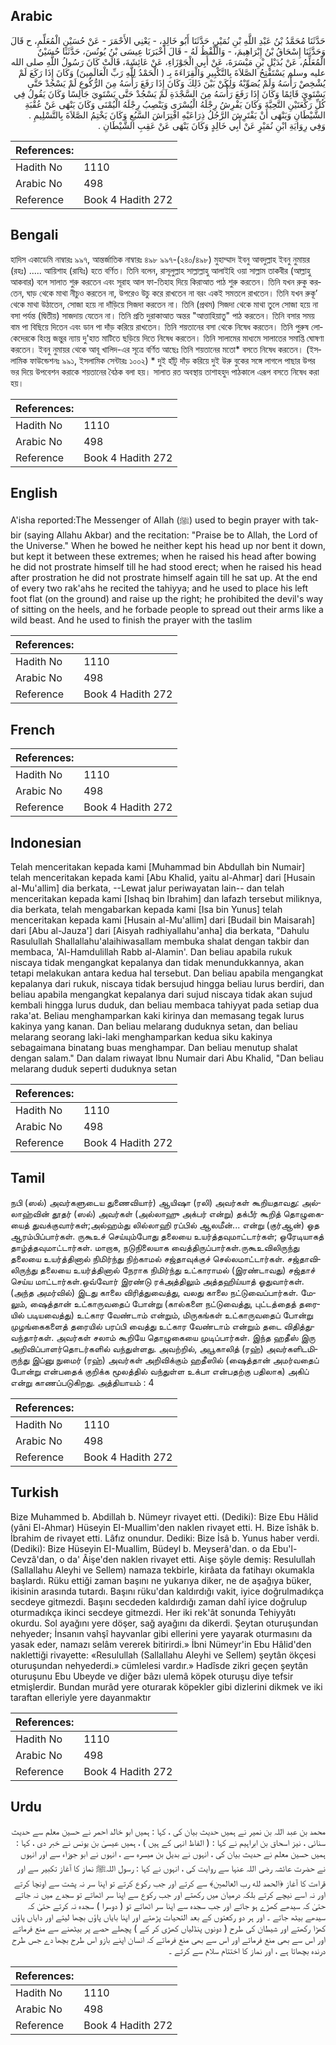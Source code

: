 ## Arabic


<div dir="rtl" lang="ar" style={{fontSize:'larger',backgroundColor:'#f8f9fa',padding:20}}>
حَدَّثَنَا مُحَمَّدُ بْنُ عَبْدِ اللَّهِ بْنِ نُمَيْرٍ، حَدَّثَنَا أَبُو خَالِدٍ، - يَعْنِي الأَحْمَرَ - عَنْ حُسَيْنٍ الْمُعَلِّمِ، ح قَالَ وَحَدَّثَنَا إِسْحَاقُ بْنُ إِبْرَاهِيمَ، - وَاللَّفْظُ لَهُ - قَالَ أَخْبَرَنَا عِيسَى بْنُ يُونُسَ، حَدَّثَنَا حُسَيْنٌ الْمُعَلِّمُ، عَنْ بُدَيْلِ بْنِ مَيْسَرَةَ، عَنْ أَبِي الْجَوْزَاءِ، عَنْ عَائِشَةَ، قَالَتْ كَانَ رَسُولُ اللَّهِ صلى الله عليه وسلم يَسْتَفْتِحُ الصَّلاَةَ بِالتَّكْبِيرِ وَالْقِرَاءَةَ بِـ ‏(‏ الْحَمْدُ لِلَّهِ رَبِّ الْعَالَمِينَ‏)‏ وَكَانَ إِذَا رَكَعَ لَمْ يُشْخِصْ رَأْسَهُ وَلَمْ يُصَوِّبْهُ وَلِكَنْ بَيْنَ ذَلِكَ وَكَانَ إِذَا رَفَعَ رَأْسَهُ مِنَ الرُّكُوعِ لَمْ يَسْجُدْ حَتَّى يَسْتَوِيَ قَائِمًا وَكَانَ إِذَا رَفَعَ رَأْسَهُ مِنَ السَّجْدَةِ لَمْ يَسْجُدْ حَتَّى يَسْتَوِيَ جَالِسًا وَكَانَ يَقُولُ فِي كُلِّ رَكْعَتَيْنِ التَّحِيَّةَ وَكَانَ يَفْرِشُ رِجْلَهُ الْيُسْرَى وَيَنْصِبُ رِجْلَهُ الْيُمْنَى وَكَانَ يَنْهَى عَنْ عُقْبَةِ الشَّيْطَانِ وَيَنْهَى أَنْ يَفْتَرِشَ الرَّجُلُ ذِرَاعَيْهِ افْتِرَاشَ السَّبُعِ وَكَانَ يَخْتِمُ الصَّلاَةَ بِالتَّسْلِيمِ ‏.‏ وَفِي رِوَايَةِ ابْنِ نُمَيْرٍ عَنْ أَبِي خَالِدٍ وَكَانَ يَنْهَى عَنْ عَقِبِ الشَّيْطَانِ ‏.‏
</div>
<div style={{backgroundColor:'#f8f9fa',padding:20, marginBottom: 10}}><table> <thead> <tr> <th>References:</th> <th></th> </tr> </thead> <tbody><tr><td>Hadith No</td><td>1110</td></tr><tr><td>Arabic No</td><td>498</td></tr><tr><td>Reference</td><td>Book 4 Hadith 272</td></tr></tbody></table></div>

## Bengali


<div dir="ltr" lang="bn" style={{fontSize:'larger',backgroundColor:'#f8f9fa',padding:20}}>
হাদিস একাডেমি নাম্বারঃ ৯৯৭, আন্তর্জাতিক নাম্বারঃ ৪৯৮ ৯৯৭-(২৪০/৪৯৮) মুহাম্মাদ ইবনু আবদুল্লাহ ইবনু নুমায়র (রহঃ) ..... আয়িশাহ (রাযিঃ) হতে বর্ণিত। তিনি বলেন, রাসূলুল্লাহ সাল্লাল্লাহু আলাইহি ওয়া সাল্লাম তাকবীর (আল্লাহু আকবার) বলে সালাত শুরু করতেন এবং সূরাহ আল ফা-তিহাহ দিয়ে কিরাআত পাঠ শুরু করতেন। তিনি যখন রুকু করতেন, ঘাড় থেকে মাথা নীচুও করতেন না, উপরেও উচু করে রাখতেন না বরং একই সমতলে রাখতেন। তিনি যখন রুকূ’ থেকে মাথা উঠাতেন, সোজা হয়ে না দাঁড়িয়ে সিজদা করতেন না। তিনি (প্রথম) সিজদা থেকে মাথা তুলে সোজা হয়ে না বসা পর্যন্ত (দ্বিতীয়) সাজদায় যেতেন না। তিনি প্রতি দুরাকাআত অন্তর "আত্তাহিয়াতু" পাঠ করতেন। তিনি বসার সময় বাম পা বিছিয়ে দিতেন এবং ডান পা দাঁড় করিয়ে রাখতেন। তিনি শয়তানের বসা থেকে নিষেধ করতেন। তিনি পুরুষ লোকেদেরকে হিংস্র জন্তুর ন্যায় দু'হাত মাটিতে ছড়িয়ে দিতে নিষেধ করতেন। তিনি সালামের মাধ্যমে সালাতের সমাপ্তি ঘোষণা করতেন। ইবনু নুমায়র থেকে আবূ খালিদ-এর সূত্রে বর্ণিত আছেঃ তিনি শয়তানের মতো* বসতে নিষেধ করতেন। (ইসলামিক ফাউন্ডেশনঃ ৯৯১, ইসলামিক সেন্টারঃ ১০০২) * দুই হাঁটু দাঁড় করিয়ে দুই উরু বুকের সঙ্গে লাগলে পাছার উপর ভর দিয়ে উপবেশন করাকে শয়তানের বৈঠক বলা হয়। সালাত রত অবস্থায় তাশাহহুদ পাঠকালে এরূপ বসতে নিষেধ করা হয়।
</div>
<div style={{backgroundColor:'#f8f9fa',padding:20, marginBottom: 10}}><table> <thead> <tr> <th>References:</th> <th></th> </tr> </thead> <tbody><tr><td>Hadith No</td><td>1110</td></tr><tr><td>Arabic No</td><td>498</td></tr><tr><td>Reference</td><td>Book 4 Hadith 272</td></tr></tbody></table></div>

## English


<div dir="ltr" lang="en" style={{fontSize:'larger',backgroundColor:'#f8f9fa',padding:20}}>
A'isha reported:The Messenger of Allah (ﷺ) used to begin prayer with takbir (saying Allahu Akbar) and the recitation: "Praise be to Allah, the Lord of the Universe." When he bowed he neither kept his head up nor bent it down, but kept it between these extremes; when he raised his head after bowing he did not prostrate himself till he had stood erect; when he raised his head after prostration he did not prostrate himself again till he sat up. At the end of every two rak'ahs he recited the tahiyya; and he used to place his left foot flat (on the ground) and raise up the right; he prohibited the devil's way of sitting on the heels, and he forbade people to spread out their arms like a wild beast. And he used to finish the prayer with the taslim
</div>
<div style={{backgroundColor:'#f8f9fa',padding:20, marginBottom: 10}}><table> <thead> <tr> <th>References:</th> <th></th> </tr> </thead> <tbody><tr><td>Hadith No</td><td>1110</td></tr><tr><td>Arabic No</td><td>498</td></tr><tr><td>Reference</td><td>Book 4 Hadith 272</td></tr></tbody></table></div>

## French


<div dir="ltr" lang="fr" style={{fontSize:'larger',backgroundColor:'#f8f9fa',padding:20}}>

</div>
<div style={{backgroundColor:'#f8f9fa',padding:20, marginBottom: 10}}><table> <thead> <tr> <th>References:</th> <th></th> </tr> </thead> <tbody><tr><td>Hadith No</td><td>1110</td></tr><tr><td>Arabic No</td><td>498</td></tr><tr><td>Reference</td><td>Book 4 Hadith 272</td></tr></tbody></table></div>

## Indonesian


<div dir="ltr" lang="id" style={{fontSize:'larger',backgroundColor:'#f8f9fa',padding:20}}>
Telah menceritakan kepada kami [Muhammad bin Abdullah bin Numair] telah menceritakan kepada kami [Abu Khalid, yaitu al-Ahmar] dari [Husain al-Mu'allim] dia berkata, --Lewat jalur periwayatan lain-- dan telah menceritakan kepada kami [Ishaq bin Ibrahim] dan lafazh tersebut miliknya, dia berkata, telah mengabarkan kepada kami [Isa bin Yunus] telah menceritakan kepada kami [Husain al-Mu'allim] dari [Budail bin Maisarah] dari [Abu al-Jauza'] dari [Aisyah radhiyallahu'anha] dia berkata, "Dahulu Rasulullah Shallallahu'alaihiwasallam membuka shalat dengan takbir dan membaca, 'Al-Hamdulillah Rabb al-Alamin'. Dan beliau apabila rukuk niscaya tidak mengangkat kepalanya dan tidak menundukkannya, akan tetapi melakukan antara kedua hal tersebut. Dan beliau apabila mengangkat kepalanya dari rukuk, niscaya tidak bersujud hingga beliau lurus berdiri, dan beliau apabila mengangkat kepalanya dari sujud niscaya tidak akan sujud kembali hingga lurus duduk, dan beliau membaca tahiyyat pada setiap dua raka'at. Beliau menghamparkan kaki kirinya dan memasang tegak lurus kakinya yang kanan. Dan beliau melarang duduknya setan, dan beliau melarang seorang laki-laki menghamparkan kedua siku kakinya sebagaimana binatang buas menghampar. Dan beliau menutup shalat dengan salam." Dan dalam riwayat Ibnu Numair dari Abu Khalid, "Dan beliau melarang duduk seperti duduknya setan
</div>
<div style={{backgroundColor:'#f8f9fa',padding:20, marginBottom: 10}}><table> <thead> <tr> <th>References:</th> <th></th> </tr> </thead> <tbody><tr><td>Hadith No</td><td>1110</td></tr><tr><td>Arabic No</td><td>498</td></tr><tr><td>Reference</td><td>Book 4 Hadith 272</td></tr></tbody></table></div>

## Tamil


<div dir="ltr" lang="ta" style={{fontSize:'larger',backgroundColor:'#f8f9fa',padding:20}}>
நபி (ஸல்) அவர்களுடைய துணைவியார்) ஆயிஷா (ரலி) அவர்கள் கூறியதாவது: அல்லாஹ்வின் தூதர் (ஸல்) அவர்கள் (அல்லாஹு அக்பர் என்று) தக்பீர் கூறித் தொழுகையைத் துவக்குவார்கள்;அல்ஹம்து லில்லாஹி ரப்பில் ஆலமீன்... என்று (குர்ஆன்) ஓத ஆரம்பிப்பார்கள். ருகூஉச் செய்யும்போது தலையை உயர்த்தவுமாட்டார்கள்; ஒரேடியாகத் தாழ்த்தவுமாட்டார்கள். மாறாக, நடுநிலையாக வைத்திருப்பார்கள்.ருகூஉவிலிருந்து தலையை உயர்த்தினால் நிமிர்ந்து நிற்காமல் சஜ்தாவுக்குச் செல்லமாட்டார்கள். சஜ்தாவிலிருந்து தலையை உயர்த்தினால் நேராக நிமிர்ந்து உட்காராமல் (இரண்டாவது) சஜ்தாச் செய்ய மாட்டார்கள்.ஒவ்வோர் இரண்டு ரக்அத்திலும் அத்தஹிய்யாத் ஓதுவார்கள். (அந்த அமர்வில்) இடது காலை விரித்துவைத்து, வலது காலை நட்டுவைப்பார்கள். மேலும், ஷைத்தான் உட்காருவதைப் போன்று (கால்களை நட்டுவைத்து, புட்டத்தைத் தரையில் படியவைத்து) உட்கார வேண்டாம் என்றும், மிருகங்கள் உட்காருவதைப் போன்று முழங்கைகளைத் தரையில் பரப்பி வைத்து உட்கார வேண்டாம் என்றும் தடை விதித்துவந்தார்கள். அவர்கள் சலாம் கூறியே தொழுகையை முடிப்பார்கள். இந்த ஹதீஸ் இரு அறிவிப்பாளர்தொடர்களில் வந்துள்ளது. அவற்றில், அபூகாலித் (ரஹ்) அவர்களிடமிருந்து இப்னு நுமைர் (ரஹ்) அவர்கள் அறிவிக்கும் ஹதீஸில் (ஷைத்தான் அமர்வதைப் போன்று என்பதைக் குறிக்க மூலத்தில் வந்துள்ள உக்பா என்பதற்கு பதிலாக) அகிப் என்று காணப்படுகிறது. அத்தியாயம் : 4
</div>
<div style={{backgroundColor:'#f8f9fa',padding:20, marginBottom: 10}}><table> <thead> <tr> <th>References:</th> <th></th> </tr> </thead> <tbody><tr><td>Hadith No</td><td>1110</td></tr><tr><td>Arabic No</td><td>498</td></tr><tr><td>Reference</td><td>Book 4 Hadith 272</td></tr></tbody></table></div>

## Turkish


<div dir="ltr" lang="tr" style={{fontSize:'larger',backgroundColor:'#f8f9fa',padding:20}}>
Bize Muhammed b. Abdillah b. Nümeyr rivayet etti. (Dediki): Bize Ebu Hâlid (yâni El-Ahmar) Hüseyin EI-Muallim'den naklen rivayet etti. H. Bize îshâk b. İbrahim de rivayet etti. Lâfız onundur. Dediki: Bize İsâ b. Yunus haber verdi. (Dediki): Bize Hüseyin EI-Muallim, Büdeyl b. Meyserâ'dan. o da Ebu'l-Cevzâ'dan, o da' Âişe'den naklen rivayet etti. Aişe şöyle demiş: Resulullah (Sallallahu Aleyhi ve Sellem) namaza tekbirle, kirâata da fatihayı okumakla başlardı. Rüku ettiği zaman başını ne yukarıya diker, ne de aşağıya büker, ikisinin arasında tutardı. Başını rüku'dan kaldırdığı vakit, iyice doğrulmadıkça secdeye gitmezdi. Başını secdeden kaldırdığı zaman dahî iyice doğrulup oturmadıkça ikinci secdeye gitmezdi. Her iki rek'ât sonunda Tehiyyâtı okurdu. Sol ayağını yere döşer, sağ ayağını da dikerdi. Şeytan oturuşundan nehyeder; İnsanın vahşî hayvanlar gibi ellerini yere yayarak oturmasını da yasak eder, namazı selâm vererek bitirirdi.» İbni Nümeyr'in Ebu Hâlid'den naklettiği rivayette: «Resulullah (Sallallahu Aleyhi ve Sellem) şeytân ökçesi oturuşundan nehyederdi.» cümlelesi vardır.» Hadîsde zikri geçen şeytân oturuşunu Ebu Ubeyde ve diğer bâzı ulemâ köpek oturuşu diye tefsir etmişlerdir. Bundan murâd yere oturarak köpekler gibi dizlerini dikmek ve iki taraftan elleriyle yere dayanmaktır
</div>
<div style={{backgroundColor:'#f8f9fa',padding:20, marginBottom: 10}}><table> <thead> <tr> <th>References:</th> <th></th> </tr> </thead> <tbody><tr><td>Hadith No</td><td>1110</td></tr><tr><td>Arabic No</td><td>498</td></tr><tr><td>Reference</td><td>Book 4 Hadith 272</td></tr></tbody></table></div>

## Urdu


<div dir="rtl" lang="ur" style={{fontSize:'larger',backgroundColor:'#f8f9fa',padding:20}}>
محمد بن عبد اللہ بن نمیر نے ہمیں حدیث بیان کی ، کہا : ہمیں ابو خالد احمر نے حسین معلم سے حدیث سنائی ، نیز اسحاق بن ابراہیم نے کہا : ( الفاظ انہی کے ہیں ) ، ہمیں عیسیٰ بن یونس نے خبر دی ، کہا : ہمیں حسین معلم نے حدیث بیان کی ، انہوں نے بدیل بن میسرہ سے ، انہوں نے ابو جوزاء سے اور انہوں نے حضرت عائشہ رضی اللہ عنہا سے روایت کی ، انہوں نے کہا : رسول اللہﷺ نماز کا آغاز تکبیر سے اور قراءت کا آغاز ﴿الحمد لله رب العالمين﴾ سے کرتے اور جب رکوع کرتے تو اپنا سر نہ پشت سے اونچا کرتے اور نہ اسے نیچے کرتے بلکہ درمیان میں رکھتے اور جب رکوع سے اپنا سر اٹھاتے تو سجدے میں نہ جاتے حتیٰ کہ سیدھے کھڑے ہو جاتے اور جب سجدہ سے اپنا سر اٹھاتے تو ( دوسرا ) سجدہ نہ کرتے حتیٰ کہ سیدھے بیٹھ جاتے ۔ اور ہر دو رکعتوں کے بعد التحیات پڑھتے اور اپنا بایاں پاؤں بچھا لیتے اور دایاں پاؤں کھڑا رکھتے اور شیطان کی طرح ( دونوں پنڈلیاں کھڑی کر کے ) پچھلے حصے پر بیٹھنے سے منع فرماتے اور اس سے بھی منع فرماتے اور اس سے بھی منع فرماتے کہ انسان اپنے بازو اس طرح بچھا دے جس طرح درندہ بچھاتا ہے ، اور نماز کا اختتام سلام سے کرتے ۔
</div>
<div style={{backgroundColor:'#f8f9fa',padding:20, marginBottom: 10}}><table> <thead> <tr> <th>References:</th> <th></th> </tr> </thead> <tbody><tr><td>Hadith No</td><td>1110</td></tr><tr><td>Arabic No</td><td>498</td></tr><tr><td>Reference</td><td>Book 4 Hadith 272</td></tr></tbody></table></div>